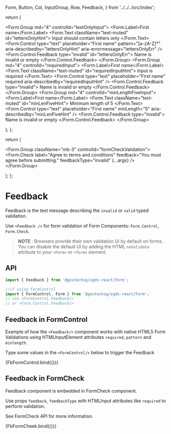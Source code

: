   Form,
  Button,
  Col,
  InputGroup,
  Row,
  Feedback,
} from '../../../src/index';

<Meta title="Components/Form/Validations/Feedback" component={Feedback} />

  return (
    <Form noValidate validated={true}>
      <Form.Group md="4" controlId="textOnlyInput">
        <Form.Label>First name</Form.Label>
        <Form.Text className="text-muted" id="lettersOnlyHint">
          Input should contain letters only
        </Form.Text>
        <Form.Control
          type="text"
          placeholder="First name"
          pattern="[a-zA-Z]*"
          aria-describedby="lettersOnlyHint"
          aria-errormessage="lettersOnlyErr"
        />
        <Form.Control.Feedback type="invalid" id="lettersOnlyErr">
          Name is invalid or empty
        </Form.Control.Feedback>
      </Form.Group>
      <Form.Group md="4" controlId="requiredInput">
        <Form.Label>First name</Form.Label>
        <Form.Text className="text-muted" id="requiredInputHint">
          Input is required
        </Form.Text>
        <Form.Control
          type="text"
          placeholder="First name"
          required
          aria-describedby="requiredInputHint"
        />
        <Form.Control.Feedback type="invalid">
          Name is invalid or empty
        </Form.Control.Feedback>
      </Form.Group>
      <Form.Group md="4" controlId="minLengthFiveInput">
        <Form.Label>First name</Form.Label>
        <Form.Text className="text-muted" id="minLenFiveHint">
          Minimum length of 5
        </Form.Text>
        <Form.Control
          type="text"
          placeholder="First name"
          minLength="5"
          aria-describedby="minLenFiveHint"
        />
        <Form.Control.Feedback type="invalid">
          Name is invalid or empty
        </Form.Control.Feedback>
      </Form.Group>
    </Form>
  );
};

  return (
    <Form noValidate validated={true}>
      <Form.Group className="mb-3" controlId="formCheckValidation">
        <Form.Check
          label="Agree to terms and conditions"
          feedback="You must agree before submitting."
          feedbackType="invalid"
          {...args}
        />
      </Form.Group>
    </Form>
  );
};


# Feedback

Feedback is the text message describing the `invalid` or `valid` typed validation.

Use `<Feedback />` for form validation of Form Components: `Form.Control`, `Form.Check`.

> **NOTE** : Browsers provide their own validation UI by default on forms. You can disable the default UI by adding the HTML `noValidate` attribute to your `<Form>` or `<form>` element.

## API

```jsx
import { Feedback } from '@govtechsg/sgds-react/Form';

//if using FormControl
import { FormControl, Form } from '@govtechsg/sgds-react/Form';
// use <FormControl.Feedback/>
// or <Form.Control.Feedback/>
```

<ArgsTable of={Feedback} />

## Feedback in FormControl

Example of how the `<Feedback/>` component works with native HTML5 Form Validations using HTMLInputElement attributes `required`, `pattern` and `minlength`.

Type some values in the `<FormControl/>` below to trigger the Feedback

<Canvas>
  <Story name="In FormControl">{FbFormControl.bind({})}</Story>
</Canvas>

## Feedback in FormCheck

Feedback component is embedded in FormCheck component.

Use props `feedback`, `feedbackType` with HTMLInput attributes like `required` to perform validation.

See FormCheck API for more information.

<Canvas>
  <Story name="In FormCheck" args={{ required: true }}>
    {FbFormCheek.bind({})}
  </Story>
</Canvas>
